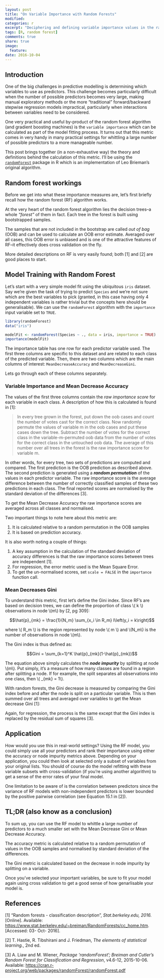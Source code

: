 ```yaml
---
layout: post
title: "On Variable Importance with Random Forests"
modified:
categories: r
excerpt: "Deciphering and defining variable importance values in the randomForest package"
tags: [R, random forest]
comments: true
share: true
image:
  feature:
date: 2016-10-04
---
```


## Introduction
One of the big challenges in predictive modelling is determining which variables 
to use as predictors.  This challenge becomes particularly difficult when 
the number of possible predictors becomes very large, making manual 
exploratory methods or the more "traditional" forward/backward stepwise 
regression models impractical, particularly when interactions between variables
need to be considered.

One very practical and useful by-product of the random forest algorithm (and 
gradient boosting machines) is the `variable importance` which can be calculated 
as part of the model fitting process.  It turns out that this metric comes in 
very handy in many practical settings for whittling a large number of 
possible predictors to a more manageable number.

This post brings together (in a non-exhaustive way) the theory and definitions 
behind the calculation of this metric. I'll be using the [`randomForest`](https://cran.r-project.org/web/packages/randomForest/index.html) 
package in R which is an implementation of Leo Brieman's original algorithm.


<!-- ## Preliminaries 
Before we get into what these importance measures are, let's first define some 
notation and terms.


### Note on terminology
Given a typical linear model expression: 

$$y = \sum_{i = 1}^n \alpha_i x_i$$

the variable \\( y \\) is called a variety of things terms including 
*predicted variable*, *dependent variable* and *target variable*.  Likewise, the 
\\( x_i \\) terms are called the *predictor variables*, *independent variables* and 
*covariates*.  These terms are used interchangeably throughout this post.
-->

## Random forest workings
Before we get into what these importance measures are, let's first briefly recall 
how the random forest (RF) algorithm works.

At the very heart of the random forest algorithm lies the decision trees--a whole
*"forest"* of them in fact.  Each tree in the forest is built using bootstrapped 
samples.

<!--
> Each tree is constructed using a different bootstrap sample from the original 
data. About one-third of the cases are left out of the bootstrap sample and not 
used in the construction of the kth tree. 
-->

The samples that are not included in the bootstrap are called *out of bag* (OOB) 
and can be used to calculate an OOB error estimate.  Averaged over all cases, 
this OOB error is unbiased and is one of the attractive features of RF--it 
effectively does cross validation on the fly.

More detailed descriptions on RF is very easily found; both [1] and [2] are 
good places to start.

<!--
> Put each case left out in the construction of the kth tree down the kth tree 
to get a classification. In this way, a test set classification is obtained for 
each case in about one-third of the trees. At the end of the run, take j to be 
the class that got most of the votes every time case n was oob. The proportion 
of times that j is not equal to the true class of n averaged over all cases is 
the oob error estimate. This has proven to be unbiased in many tests. 

As an aside, this feature of random forest is partly why it has become so 
popular as it circumvents the need for cross validation.
-->

## Model Training with Random Forest

Let's start with a very simple model fit using the ubiquitous `iris` dataset.  Say 
we're given the task of trying to predict `Species` and we're not sure which 
are the best variables to pick (granted, in this case having only 4 independent 
variables is rather trivial but the concepts here should be generalisable).  We 
can use the `randomForest` algorithm with the `importance` input variable set to 
`TRUE`.

```r
library(randomForest)
data("iris")

modelFit <- randomForest(Species ~ ., data = iris, importance = TRUE)
importance(modelFit)

```

The importance table has one row for each predictor variable used.  The first
three columns are specific to this dataset and are related to each class of the
predicted variable.  Then, there are two columns which are the main columns of
interest: `MeanDecreaseAccuracy` and `MeanDecreaseGini`.  

Lets go through each of these columns separately.  


### Variable Importance and Mean Decrease Accuracy

The values of the first three columns contain the *raw importance score* for 
each variable in each class.  A description of how this is calculated is found 
in [1]:

> In every tree grown in the forest, put down the oob cases and count the number 
of votes cast for the correct class. Now randomly permute the values of variable 
m in the oob cases and put these cases down the tree. Subtract the number of 
votes for the correct class in the variable-m-permuted oob data from the number 
of votes for the correct class in the untouched oob data. The average of this 
number over all trees in the forest is the raw importance score for variable m.

In other words, for every tree, two sets of predictions are computed and 
compared.  The first prediction is the OOB prediction as described above.  The 
second prediction is generated using a ***random permutation*** of the values in 
each predictor variable.  The raw importance score is the average difference 
between the number of correctly classified samples of these two predictions in 
each class. The final reported scores are normalised by the standard deviation 
of the differences [3].

To get the Mean Decrease Accuracy the raw importance scores are averaged across 
all classes and normalised. 

Two important things to note here about this metric are:

1. It is calculated relative to a random permutation in the OOB samples 
2. It is based on prediction accuracy.


It is also worth noting a couple of things:

1. A key assumption in the calculation of the standard deviation of accuracy 
differences is that the raw importance scores between trees are independent [1]. 
2. For regression, the error metric used is the Mean Square Error.
3. To get the un-normalised scores, set `scale = FALSE` in the `importance` 
function call.



### Mean Decreases Gini

To understand this metric, first let's define the Gini index.  Since RF's are 
based on decision trees, we can define the proportion of class \\( k \\) 
observations in node \\(m\\) by [2, pg 309]:

$$\hat{p}_{mk} = \frac{1}{N_m} \sum_{x_i \in R_m} I\left(y_i = k\right)$$

where \\( R_m \\) is the region represented by node \\( m \\) and \\(N_m\\) is 
the number of observations in node \\(m\\).  

The Gini index is thus defined as:

$$Gini = \sum_{k=1}^K \hat{p}_{mk}(1-\hat{p}_{mk})$$

The equation above simply calculates the ***node impurity*** by splitting at
node \\(m\\).  Put simply, it's a measure of how many classes are found in a 
region after splitting a node.  If for example, the split separates all 
observations into one class, then \\( \hat{p}_{mk} = 1\\).

With random forests, the Gini decrease is measured by comparing the Gini index
before and after the node is split on a particular variable.  This is then summed
over all trees and averaged over variables to get the Mean decrease Gini [1]:

<!--
> Every time a split of a node is made on variable m the gini impurity criterion 
for the two descendent nodes is less than the parent node. Adding up the gini 
decreases for each individual variable over all trees in the forest gives a fast 
variable importance that is often very consistent with the permutation 
importance measure.
-->

Again, for regression, the process is the same except that the Gini index is 
replaced by the residual sum of squares [3].


## Application
How would you use this in real-world settings?  Using the RF model, you could 
simply use all your predictors and rank their importance using either the accuracy 
or node impurity metrics above. Depending on your application, you could then 
look at selected only a subset of variables from your original lists.  You 
should of course do the model refitting with these variable subsets with 
cross-validation (if you're using another algorithm) to get a sense of the 
error rates of your final model.

One limitation to be aware of is the correlation between predictors since the 
variance of RF models with non-independent predictors is lower bounded by the 
positive pairwise correlation (see Equation 15.1 in [2]).  


## TL;DR (also know as a conclusion)
To sum up, you can use the RF model to whittle a large number of predictors 
to a much smaller set with the Mean Decrease Gini or Mean Decrease Accuracy.

The accuracy metric is calculated relative to a random permutation of values in
the OOB samples and normalised by standard deviation of the differences.

The Gini metric is calculated based on the decrease in node impurity by splitting
on a variable.

Once you've selected your important variables, be sure to fit your model again 
using cross validation to get a good sense of how genarlisable your model is.


## References
[1] "Random forests - classification description", *Stat.berkeley.edu, 2016.* [Online]. Available: [https://www.stat.berkeley.edu/~breiman/RandomForests/cc_home.htm](https://www.stat.berkeley.edu/~breiman/RandomForests/cc_home.htm). [Accessed: 03- Oct- 2016].

[2] T. Hastie, R. Tibshirani and J. Friedman, *The elements of statistical learning.*, 2nd ed.

[3] A. Liaw and M. Wiener, *Package 'randomForest'; Breiman and Cutler's Random Forest for Classification and Regression*, v4.6-12, 2015-10-06. Available: [https://cran.r-project.org/web/packages/randomForest/randomForest.pdf](https://cran.r-project.org/web/packages/randomForest/randomForest.pdf)


